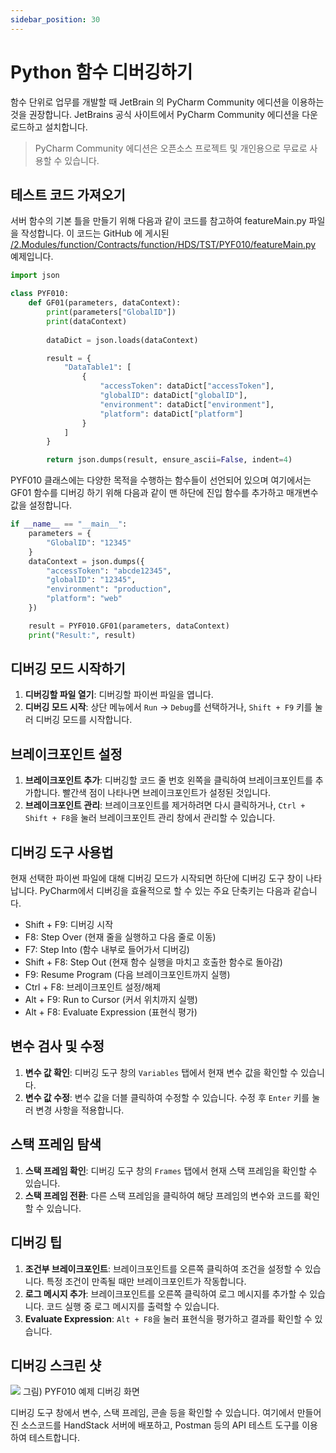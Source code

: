 ```yaml
---
sidebar_position: 30
---
```


# Python 함수 디버깅하기

함수 단위로 업무를 개발할 때 JetBrain 의 PyCharm Community 에디션을 이용하는 것을 권장합니다. JetBrains 공식 사이트에서 PyCharm Community 에디션을 다운로드하고 설치합니다.

> PyCharm Community 에디션은 오픈소스 프로젝트 및 개인용으로 무료로 사용할 수 있습니다.

## 테스트 코드 가져오기

서버 함수의 기본 틀을 만들기 위해 다음과 같이 코드를 참고하여 featureMain.py 파일을 작성합니다. 이 코드는 GitHub 에 게시된 [/2.Modules/function/Contracts/function/HDS/TST/PYF010/featureMain.py](https://github.com/handstack77/handstack/blob/master/2.Modules/function/Contracts/function/HDS/TST/PYF010/featureMain.py) 예제입니다.

```python
import json

class PYF010:
    def GF01(parameters, dataContext):
        print(parameters["GlobalID"])
        print(dataContext)
        
        dataDict = json.loads(dataContext)

        result = {
            "DataTable1": [
                {
                    "accessToken": dataDict["accessToken"],
                    "globalID": dataDict["globalID"],
                    "environment": dataDict["environment"],
                    "platform": dataDict["platform"]
                }
            ]
        }

        return json.dumps(result, ensure_ascii=False, indent=4)
```

PYF010 클래스에는 다양한 목적을 수행하는 함수들이 선언되어 있으며 여기에서는 GF01 함수를 디버깅 하기 위해 다음과 같이 맨 하단에 진입 함수를 추가하고 매개변수 값을 설정합니다.

```python
if __name__ == "__main__":
    parameters = {
        "GlobalID": "12345"
    }
    dataContext = json.dumps({
        "accessToken": "abcde12345",
        "globalID": "12345",
        "environment": "production",
        "platform": "web"
    })

    result = PYF010.GF01(parameters, dataContext)
    print("Result:", result)
```

## 디버깅 모드 시작하기

1. **디버깅할 파일 열기**: 디버깅할 파이썬 파일을 엽니다.
2. **디버깅 모드 시작**: 상단 메뉴에서 `Run` -> `Debug`를 선택하거나, `Shift + F9` 키를 눌러 디버깅 모드를 시작합니다.

## 브레이크포인트 설정

1. **브레이크포인트 추가**: 디버깅할 코드 줄 번호 왼쪽을 클릭하여 브레이크포인트를 추가합니다. 빨간색 점이 나타나면 브레이크포인트가 설정된 것입니다.
2. **브레이크포인트 관리**: 브레이크포인트를 제거하려면 다시 클릭하거나, `Ctrl + Shift + F8`을 눌러 브레이크포인트 관리 창에서 관리할 수 있습니다.

## 디버깅 도구 사용법

현재 선택한 파이썬 파일에 대해 디버깅 모드가 시작되면 하단에 디버깅 도구 창이 나타납니다. PyCharm에서 디버깅을 효율적으로 할 수 있는 주요 단축키는 다음과 같습니다.

- Shift + F9: 디버깅 시작
- F8: Step Over (현재 줄을 실행하고 다음 줄로 이동)
- F7: Step Into (함수 내부로 들어가서 디버깅)
- Shift + F8: Step Out (현재 함수 실행을 마치고 호출한 함수로 돌아감)
- F9: Resume Program (다음 브레이크포인트까지 실행)
- Ctrl + F8: 브레이크포인트 설정/해제
- Alt + F9: Run to Cursor (커서 위치까지 실행)
- Alt + F8: Evaluate Expression (표현식 평가)

## 변수 검사 및 수정

1. **변수 값 확인**: 디버깅 도구 창의 `Variables` 탭에서 현재 변수 값을 확인할 수 있습니다.
2. **변수 값 수정**: 변수 값을 더블 클릭하여 수정할 수 있습니다. 수정 후 `Enter` 키를 눌러 변경 사항을 적용합니다.

## 스택 프레임 탐색

1. **스택 프레임 확인**: 디버깅 도구 창의 `Frames` 탭에서 현재 스택 프레임을 확인할 수 있습니다.
2. **스택 프레임 전환**: 다른 스택 프레임을 클릭하여 해당 프레임의 변수와 코드를 확인할 수 있습니다.

## 디버깅 팁

1. **조건부 브레이크포인트**: 브레이크포인트를 오른쪽 클릭하여 조건을 설정할 수 있습니다. 특정 조건이 만족될 때만 브레이크포인트가 작동합니다.
2. **로그 메시지 추가**: 브레이크포인트를 오른쪽 클릭하여 로그 메시지를 추가할 수 있습니다. 코드 실행 중 로그 메시지를 출력할 수 있습니다.
3. **Evaluate Expression**: `Alt + F8`을 눌러 표현식을 평가하고 결과를 확인할 수 있습니다.

## 디버깅 스크린 샷

![](img/PYF010-debug.png)
그림) PYF010 예제 디버깅 화면

디버깅 도구 창에서 변수, 스택 프레임, 콘솔 등을 확인할 수 있습니다. 여기에서 만들어진 소스코드를 HandStack 서버에 배포하고, Postman 등의 API 테스트 도구를 이용하여 테스트합니다.